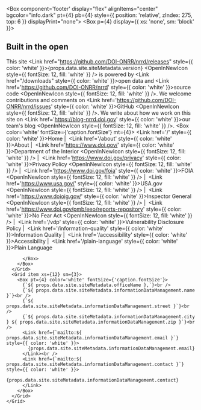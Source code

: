 
<Box component='footer' display="flex" alignItems="center" bgcolor="info.dark" pt={4} pb={4} style={{ position: 'relative', zIndex: 275, top: 6 }} displayPrint="none">
  <Container maxWidth="lg">
    <Grid container>
      <Grid item xs={12} sm={2}>
        <Box p={4} display={{ xs: 'none', sm: 'block' }}>
          <DoiLogoImg></DoiLogoImg>
        </Box>
      </Grid>
      <Grid item xs={12} sm={7}>
        <Box color="white">
          <h2>Built in the open</h2>
          <Box mr={4}>
This site <Link href="https://github.com/DOI-ONRR/nrrd/releases" style={{ color: 'white' }}>{props.data.site.siteMetadata.version} <OpenInNewIcon style={{ fontSize: 12, fill: 'white' }} /></Link> is powered by <Link href="/downloads" style={{ color: 'white' }}>open data</Link> and <Link href='https://github.com/DOI-ONRR/nrrd' style={{ color: 'white' }}>source code <OpenInNewIcon style={{ fontSize: 12, fill: 'white' }} /></Link>. We welcome contributions
and comments on <Link href='https://github.com/DOI-ONRR/nrrd/issues' style={{ color: 'white' }}>GitHub <OpenInNewIcon style={{ fontSize: 12, fill: 'white' }} /></Link>. We write about how we work on this
site on <Link href='https://blog-nrrd.doi.gov' style={{ color: 'white' }}>our team's blog <OpenInNewIcon style={{ fontSize: 12, fill: 'white' }} /></Link>.
          </Box>
          <Box color='white' fontSize={'caption.fontSize'} mt={4}>
            <Link href='/' style={{ color: 'white' }}>Home</Link>&nbsp;|&nbsp;
            <Link href='/about' style={{ color: 'white' }}>About</Link>&nbsp;|&nbsp;
            <Link href='https://www.doi.gov/' style={{ color: 'white' }}>Department of the Interior <OpenInNewIcon style={{ fontSize: 12, fill: 'white' }} /></Link>&nbsp;|&nbsp;
            <Link href='https://www.doi.gov/privacy' style={{ color: 'white' }}>Privacy Policy <OpenInNewIcon style={{ fontSize: 12, fill: 'white' }} /></Link>&nbsp;|&nbsp;
            <Link href='https://www.doi.gov/foia' style={{ color: 'white' }}>FOIA <OpenInNewIcon style={{ fontSize: 12, fill: 'white' }} /></Link>&nbsp;|&nbsp;
            <Link href='https://www.usa.gov/' style={{ color: 'white' }}>USA.gov <OpenInNewIcon style={{ fontSize: 12, fill: 'white' }} /></Link>&nbsp;|&nbsp;
            <Link href='https://www.doioig.gov/' style={{ color: 'white' }}>Inspector General <OpenInNewIcon style={{ fontSize: 12, fill: 'white' }} /></Link>&nbsp;|&nbsp;
            <Link href='https://www.doi.gov/pmb/eeo/reports-repository' style={{ color: 'white' }}>No Fear Act <OpenInNewIcon style={{ fontSize: 12, fill: 'white' }} /></Link>&nbsp;|&nbsp;
            <Link href='/vdp' style={{ color: 'white' }}>Vulnerability Disclosure Policy</Link>&nbsp;|&nbsp;
            <Link href='/information-quality' style={{ color: 'white' }}>Information Quality</Link>&nbsp;|&nbsp;
            <Link href='/accessibility' style={{ color: 'white' }}>Accessibility</Link>&nbsp;|&nbsp;
            <Link href='/plain-language' style={{ color: 'white' }}>Plain Language</Link>
            
            
          </Box>
        </Box>
      </Grid>
      <Grid item xs={12} sm={3}>
        <Box pt={4} color='white' fontSize={'caption.fontSize'}>
          {`${ props.data.site.siteMetadata.officeName },`}<br />
          {`${ props.data.site.siteMetadata.informationDataManagement.name }`}<br />
          {`${ props.data.site.siteMetadata.informationDataManagement.street }`}<br />
          {`${ props.data.site.siteMetadata.informationDataManagement.city } ${ props.data.site.siteMetadata.informationDataManagement.zip }`}<br />
          <Link href={`mailto:${ props.data.site.siteMetadata.informationDataManagement.email }`} style={{ color: 'white' }}>
            {props.data.site.siteMetadata.informationDataManagement.email}
          </Link><br />
          <Link href={`mailto:${ props.data.site.siteMetadata.informationDataManagement.contact }`} style={{ color: 'white' }}>
            {props.data.site.siteMetadata.informationDataManagement.contact}
          </Link>
        </Box>
      </Grid>
    </Grid>
  </Container>
</Box>

